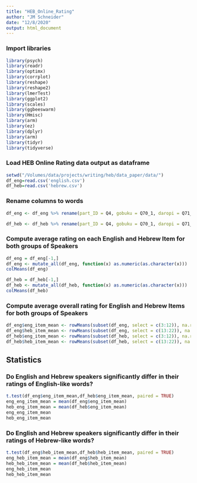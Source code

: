 ```yaml
---
title: "HEB_Online_Rating"
author: "JM Schneider"
date: "12/8/2020"
output: html_document
---
```

### Import libraries
```r
library(psych)
library(readr)
library(optimx)
library(corrplot)
library(reshape)
library(reshape2)
library(lmerTest)
library(ggplot2)
library(scales)
library(ggbeeswarm)
library(Hmisc)
library(arm)
library(ez)
library(dplyr)
library(arm)
library(tidyr)
library(tidyverse)
```

### Load HEB Online Rating data output as dataframe

```r
setwd("/Volumes/data/projects/writing/heb/data_paper/data/")
df_eng=read.csv('english.csv')
df_heb=read.csv('hebrew.csv')
```

### Rename columns to words
```r
df_eng <- df_eng %>% rename(part_ID = Q4, gobuku = Q70_1, daropi = Q71_1, dabitu = Q68_1, bidapu = Q67_1, golatu = Q72_1, kubiro = Q73_1, pabiku = Q74_1, parodo = Q75_1, tibudo = Q76_1, tilapi = Q77_1, dukame = Q78_1, duloga = Q79_1, gedino = Q80_1, gekalu = Q81_1, kibano = Q82_1, kimuga = Q83_1, nadima = Q84_1, nalobi = Q85_1, tobalu = Q86_1, tomubi = Q87_1)

df_heb <- df_heb %>% rename(part_ID = Q4, gobuku = Q70_1, daropi = Q71_1, dabitu = Q68_1, bidapu = Q67_1, golatu = Q72_1, kubiro = Q73_1, pabiku = Q74_1, parodo = Q75_1, tibudo = Q76_1, tilapi = Q77_1, dukame = Q78_1, duloga = Q79_1, gedino = Q80_1, gekalu = Q81_1, kibano = Q82_1, kimuga = Q83_1, nadima = Q84_1, nalobi = Q85_1, tobalu = Q86_1, tomubi = Q87_1)
```


### Compute average rating on each English and Hebrew Item for both groups of Speakers
```r
df_eng = df_eng[-1,]
df_eng <- mutate_all(df_eng, function(x) as.numeric(as.character(x)))
colMeans(df_eng)

df_heb = df_heb[-1,]
df_heb <- mutate_all(df_heb, function(x) as.numeric(as.character(x)))
colMeans(df_heb)
```

### Compute average overall rating for English and Hebrew Items for both groups of Speakers
```r
df_eng$eng_item_mean <- rowMeans(subset(df_eng, select = c(3:12)), na.rm = TRUE)
df_eng$heb_item_mean <- rowMeans(subset(df_eng, select = c(13:22)), na.rm = TRUE)
df_heb$eng_item_mean <- rowMeans(subset(df_heb, select = c(3:12)), na.rm = TRUE)
df_heb$heb_item_mean <- rowMeans(subset(df_heb, select = c(13:22)), na.rm = TRUE)
```

## Statistics
### Do English and Hebrew speakers significantly differ in their ratings of English-like words?
```r
t.test(df_eng$eng_item_mean,df_heb$eng_item_mean, paired = TRUE)
eng_eng_item_mean = mean(df_eng$eng_item_mean)
heb_eng_item_mean = mean(df_heb$eng_item_mean)
eng_eng_item_mean
heb_eng_item_mean
```
### Do English and Hebrew speakers significantly differ in their ratings of Hebrew-like words?
```r
t.test(df_eng$heb_item_mean,df_heb$heb_item_mean, paired = TRUE)
eng_heb_item_mean = mean(df_eng$heb_item_mean)
heb_heb_item_mean = mean(df_heb$heb_item_mean)
eng_heb_item_mean
heb_heb_item_mean
```
